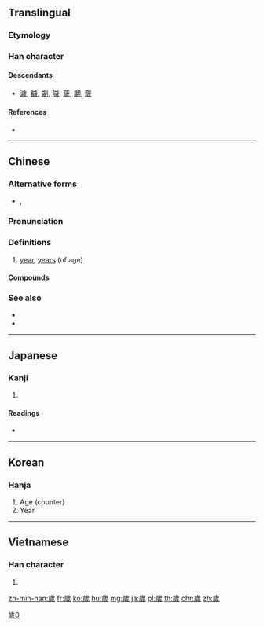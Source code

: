 {{also|歳|岁|亗|嵗}}
==Translingual==
[[Category:CJKV characters simplified differently in Japan and China|歲0]]

===Etymology===
{{Han compound|步|戌|c1=s|c2=p|ls=psc}}

===Han character===
{{Han char|rn=77|rad=止|as=09|sn=13|four=21253|canj=YMIHH|ids=⿱止⿵戌[[𣥂]]}}

====Descendants====
* [[濊]], [[饖]], [[劌]], [[噦]], [[薉]], [[翽]], [[奯]]

====References====
* {{Han ref|kx=0577.020|dkj=16326|dj=0967.170|hdz=21443.200|uh=6B72|ud=27506|bh=B7B3|bd=47027}}

----

==Chinese==
{{zh-forms|s=岁}}

===Alternative forms===
* {{zh-l|亗}}, {{zh-l|𫞓}}

===Pronunciation===
{{zh-pron
|m=suì
|c=seoi3
|h=pfs=se
|mn=hòe/hè
|w=2soe
|ma=y
|mc=y
|oc=y
|cat=n,cl
}}

===Definitions===
{{zh-hanzi}}

# [[year]], [[years]] (of age)

====Compounds====
{{der5
|{{zh-l|歲出}}
|{{zh-l|歲初}}
|{{zh-l|歲寒三友}}
|{{zh-l|歲末}}
|{{zh-l|歲暮}}
|{{zh-l|歲入}}
|{{zh-l|歲時}}
|{{zh-l|歲收}}
|{{zh-l|歲首}}
|{{zh-l|歲數}}
|{{zh-l|歲數兒}}
|{{zh-l|歲修}}
|{{zh-l|歲月}}
}}

===See also===
* {{zh-l|年紀}}
* {{zh-l|年齡}}

{{zh-cat|Beginning}}

----

==Japanese==

===Kanji===
{{ja-kanji|grade=|rs=止09|style=ky|shin=歳}}

# {{defn|lang=ja|sort=止09}}

====Readings====
* {{ja-readings|on=[[せい]] (sei), [[さい]] (sai)|kun=[[とし]] (toshi), [[よわい]] (yowai)}}

----

==Korean==

===Hanja===
{{ko-hanja|hangeul=세|eumhun=|mr=se|y=sey}}

# Age (counter)
# Year

----

==Vietnamese==

===Han character===
{{vi-hantu|[[tuế]], [[tuổi]]|rs=止09}}

# {{defn|lang=vi|sort=止09}}

[[zh-min-nan:歲]]
[[fr:歲]]
[[ko:歲]]
[[hu:歲]]
[[mg:歲]]
[[ja:歲]]
[[pl:歲]]
[[th:歲]]
[[chr:歲]]
[[zh:歲]]